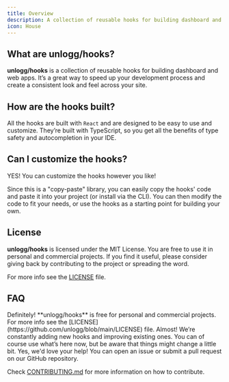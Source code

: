 ```yaml
---
title: Overview
description: A collection of reusable hooks for building dashboard and web apps.
icon: House
---
```


## What are unlogg/hooks?

**unlogg/hooks** is a collection of reusable hooks for building dashboard and web apps. It’s a great way to speed up your development process and create a consistent look and feel across your site.

## How are the hooks built?

All the hooks are built with `React` and are designed to be easy to use and customize. They’re built with TypeScript, so you get all the benefits of type safety and autocompletion in your IDE.

## Can I customize the hooks?

YES! You can customize the hooks however you like!

Since this is a "copy-paste" library, you can easily copy the hooks' code and paste it into your project (or install via the CLI). You can then modify the code to fit your needs, or use the hooks as a starting point for building your own.



## License

**unlogg/hooks** is licensed under the MIT License. You are free to use it in personal and commercial projects. If you find it useful, please consider giving back by contributing to the project or spreading the word.

For more info see the [LICENSE](https://github.com/unlogg/blob/main/LICENSE) file.


## FAQ

<Accordions>
  <Accordion title="Can I use this in my project?">
    Definitely! **unlogg/hooks** is free for personal and commercial projects. 
    For more info see the [LICENSE](https://github.com/unlogg/blob/main/LICENSE) file.
  </Accordion>

  <Accordion title="Is this project ready to use?">
    Almost! We’re constantly adding new hooks and improving existing ones.
    You can of course use what’s here now, but be aware that things might change a little bit.
  </Accordion>

  <Accordion title="Can I contribute?">
    Yes, we'd love your help! You can open an issue or submit a pull request on our GitHub repository.

  Check [CONTRIBUTING.md](https://github.com/unlogg/blob/main/CONTRIBUTING.md) for more information on how to contribute. 
  </Accordion>
</Accordions>


